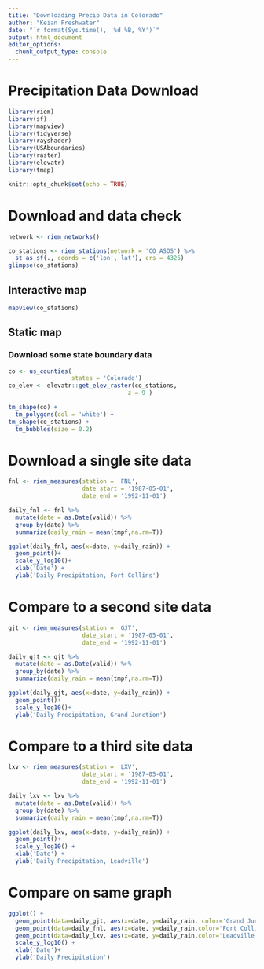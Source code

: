 ```yaml
---
title: "Downloading Precip Data in Colorado"
author: "Keian Freshwater"
date: "`r format(Sys.time(), '%d %B, %Y')`"
output: html_document
editor_options: 
  chunk_output_type: console
---
```



# Precipitation Data Download


```r
library(riem)
library(sf)
library(mapview)
library(tidyverse)
library(rayshader)
library(USAboundaries)
library(raster)
library(elevatr)
library(tmap)

knitr::opts_chunk$set(echo = TRUE)
```

# Download and data check


```r
network <- riem_networks()

co_stations <- riem_stations(network = 'CO_ASOS') %>%
  st_as_sf(., coords = c('lon','lat'), crs = 4326)
glimpse(co_stations)
```

## Interactive map

```r
mapview(co_stations)
```


## Static map


### Download some state boundary data


```r
co <- us_counties(
                  states = 'Colorado')
co_elev <- elevatr::get_elev_raster(co_stations,
                                  z = 9 )
```

```r
tm_shape(co) + 
  tm_polygons(col = 'white') + 
tm_shape(co_stations) + 
  tm_bubbles(size = 0.2) 
```

# Download a single site data
```r
fnl <- riem_measures(station = 'FNL', 
                     date_start = '1987-05-01',
                     date_end = '1992-11-01')

daily_fnl <- fnl %>%
  mutate(date = as.Date(valid)) %>%
  group_by(date) %>%
  summarize(daily_rain = mean(tmpf,na.rm=T))

ggplot(daily_fnl, aes(x=date, y=daily_rain)) +
  geom_point()+
  scale_y_log10()+
  xlab('Date') +
  ylab('Daily Precipitation, Fort Collins')
```


# Compare to a second site data
```r
gjt <- riem_measures(station = 'GJT', 
                     date_start = '1987-05-01',
                     date_end = '1992-11-01')

daily_gjt <- gjt %>%
  mutate(date = as.Date(valid)) %>%
  group_by(date) %>%
  summarize(daily_rain = mean(tmpf,na.rm=T))

ggplot(daily_gjt, aes(x=date, y=daily_rain)) +
  geom_point()+
  scale_y_log10()+
  ylab('Daily Precipitation, Grand Junction')
```

# Compare to a third site data

```r
lxv <- riem_measures(station = 'LXV', 
                     date_start = '1987-05-01',
                     date_end = '1992-11-01')

daily_lxv <- lxv %>%
  mutate(date = as.Date(valid)) %>%
  group_by(date) %>%
  summarize(daily_rain = mean(tmpf,na.rm=T))

ggplot(daily_lxv, aes(x=date, y=daily_rain)) +
  geom_point()+
  scale_y_log10() +
  xlab('Date') +
  ylab('Daily Precipitation, Leadville')
```

# Compare on same graph

```r
ggplot() +
  geom_point(data=daily_gjt, aes(x=date, y=daily_rain, color='Grand Junction'))+
  geom_point(data=daily_fnl, aes(x=date, y=daily_rain,color='Fort Collins'))+
  geom_point(data=daily_lxv, aes(x=date, y=daily_rain,color='Leadville'))+
  scale_y_log10() +
  xlab('Date')+
  ylab('Daily Precipitation')
```
